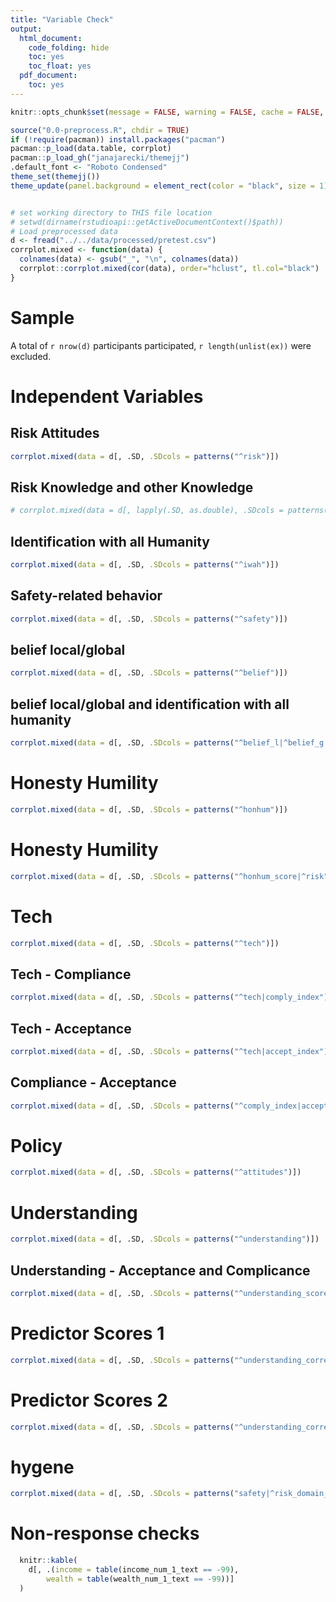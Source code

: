 ```yaml
---
title: "Variable Check"
output:
  html_document:
    code_folding: hide
    toc: yes
    toc_float: yes
  pdf_document:
    toc: yes
---
```


```r
knitr::opts_chunk$set(message = FALSE, warning = FALSE, cache = FALSE, out.width = "66%")
```

```r
source("0.0-preprocess.R", chdir = TRUE)
if (!require(pacman)) install.packages("pacman")
pacman::p_load(data.table, corrplot)
pacman::p_load_gh("janajarecki/themejj")
.default_font <- "Roboto Condensed"
theme_set(themejj())
theme_update(panel.background = element_rect(color = "black", size = 1))


# set working directory to THIS file location
# setwd(dirname(rstudioapi::getActiveDocumentContext()$path))
# Load preprocessed data
d <- fread("../../data/processed/pretest.csv")
corrplot.mixed <- function(data) {
  colnames(data) <- gsub("_", "\n", colnames(data))
  corrplot::corrplot.mixed(cor(data), order="hclust", tl.col="black")
}
```

# Sample
A total of `r nrow(d)` participants participated, `r length(unlist(ex))` were excluded.

# Independent Variables
## Risk Attitudes
```r
corrplot.mixed(data = d[, .SD, .SDcols = patterns("^risk")])
```

## Risk Knowledge and other Knowledge
```r
# corrplot.mixed(data = d[, lapply(.SD, as.double), .SDcols = patterns("^know")][, -6])
```

## Identification with all Humanity
```r
corrplot.mixed(data = d[, .SD, .SDcols = patterns("^iwah")])
```

## Safety-related behavior
```r
corrplot.mixed(data = d[, .SD, .SDcols = patterns("^safety")])
```

## belief local/global
```r
corrplot.mixed(data = d[, .SD, .SDcols = patterns("^belief")])
```

## belief local/global and identification with all humanity
```r
corrplot.mixed(data = d[, .SD, .SDcols = patterns("^belief_l|^belief_g|iwah_s|iwah_w")])
```

# Honesty Humility
```r
corrplot.mixed(data = d[, .SD, .SDcols = patterns("^honhum")])
```

# Honesty Humility
```r
corrplot.mixed(data = d[, .SD, .SDcols = patterns("^honhum_score|^risk")])
```


# Tech
```r
corrplot.mixed(data = d[, .SD, .SDcols = patterns("^tech")])
```

## Tech - Compliance
```r
corrplot.mixed(data = d[, .SD, .SDcols = patterns("^tech|comply_index")])
```

## Tech - Acceptance
```r
corrplot.mixed(data = d[, .SD, .SDcols = patterns("^tech|accept_index")])
```

## Compliance - Acceptance
```r
corrplot.mixed(data = d[, .SD, .SDcols = patterns("^comply_index|accept_index")])
```

# Policy
```r
corrplot.mixed(data = d[, .SD, .SDcols = patterns("^attitudes")])
```

# Understanding
```r
corrplot.mixed(data = d[, .SD, .SDcols = patterns("^understanding")])
```

## Understanding - Acceptance and Complicance
```r
corrplot.mixed(data = d[, .SD, .SDcols = patterns("^understanding_score|accept_index|comply_index")])
```

# Predictor Scores 1
```r
corrplot.mixed(data = d[, .SD, .SDcols = patterns("^understanding_correct|policy_score|honhum_score|tech_score|policy_score|risk_score|svo_angle|^belief_l|^belief_g|iwah_c|iwah_w")])
```

# Predictor Scores 2
```r
corrplot.mixed(data = d[, .SD, .SDcols = patterns("^understanding_correct|policy_score|honhum_score|tech_score|policy_score|svo_angle|^belief_l|^belief_g|iwah_c|iwah_w|^risk")])
```

# hygene
```r
corrplot.mixed(data = d[, .SD, .SDcols = patterns("safety|^risk_domain_health")])
```


# Non-response checks
```r
  knitr::kable(
    d[, .(income = table(income_num_1_text == -99),
        wealth = table(wealth_num_1_text == -99))]
  )
```